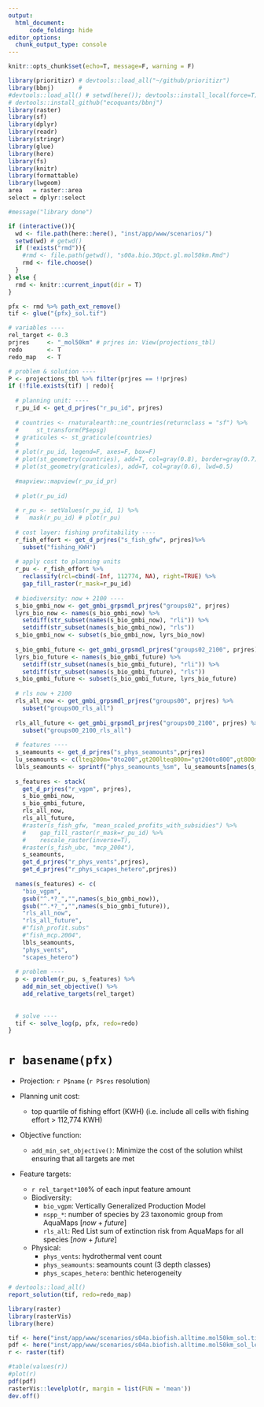 ```yaml
---
output: 
  html_document:
      code_folding: hide
editor_options: 
  chunk_output_type: console
---
```



```r
knitr::opts_chunk$set(echo=T, message=F, warning = F)
```

```r
library(prioritizr) # devtools::load_all("~/github/prioritizr")
library(bbnj)       # 
#devtools::load_all() # setwd(here()); devtools::install_local(force=T) 
# devtools::install_github("ecoquants/bbnj")
library(raster)
library(sf)
library(dplyr)
library(readr)
library(stringr)
library(glue)
library(here)
library(fs)
library(knitr)
library(formattable)
library(lwgeom)
area   = raster::area
select = dplyr::select

#message("library done")

if (interactive()){
  wd <- file.path(here::here(), "inst/app/www/scenarios/")
  setwd(wd) # getwd()
  if (!exists("rmd")){
    #rmd <- file.path(getwd(), "s00a.bio.30pct.gl.mol50km.Rmd")
    rmd <- file.choose()
  }
} else {
  rmd <- knitr::current_input(dir = T)  
}

pfx <- rmd %>% path_ext_remove()
tif <- glue("{pfx}_sol.tif")
```

```r
# variables ----
rel_target <- 0.3
prjres     <- "_mol50km" # prjres in: View(projections_tbl)
redo       <- T
redo_map   <- T

# problem & solution ----
P <- projections_tbl %>% filter(prjres == !!prjres)
if (!file.exists(tif) | redo){
  
  # planning unit: ----
  r_pu_id <- get_d_prjres("r_pu_id", prjres)
  
  # countries <- rnaturalearth::ne_countries(returnclass = "sf") %>%
  #     st_transform(P$epsg)
  # graticules <- st_graticule(countries)
  # 
  # plot(r_pu_id, legend=F, axes=F, box=F)
  # plot(st_geometry(countries), add=T, col=gray(0.8), border=gray(0.7), lwd=0.5)
  # plot(st_geometry(graticules), add=T, col=gray(0.6), lwd=0.5)
  
  #mapview::mapview(r_pu_id_pr)
  
  # plot(r_pu_id)
  
  # r_pu <- setValues(r_pu_id, 1) %>%
  #   mask(r_pu_id) # plot(r_pu)
  
  # cost layer: fishing profitability ----
  r_fish_effort <- get_d_prjres("s_fish_gfw", prjres)%>%
    subset("fishing_KWH")
  
  # apply cost to planning units
  r_pu <- r_fish_effort %>% 
    reclassify(rcl=cbind(-Inf, 112774, NA), right=TRUE) %>% 
    gap_fill_raster(r_mask=r_pu_id)
  
  # biodiversity: now + 2100 ----
  s_bio_gmbi_now <- get_gmbi_grpsmdl_prjres("groups02", prjres)
  lyrs_bio_now <- names(s_bio_gmbi_now) %>% 
    setdiff(str_subset(names(s_bio_gmbi_now), "rli")) %>% 
    setdiff(str_subset(names(s_bio_gmbi_now), "rls"))
  s_bio_gmbi_now <- subset(s_bio_gmbi_now, lyrs_bio_now)
  
  s_bio_gmbi_future <- get_gmbi_grpsmdl_prjres("groups02_2100", prjres)
  lyrs_bio_future <- names(s_bio_gmbi_future) %>% 
    setdiff(str_subset(names(s_bio_gmbi_future), "rli")) %>% 
    setdiff(str_subset(names(s_bio_gmbi_future), "rls"))
  s_bio_gmbi_future <- subset(s_bio_gmbi_future, lyrs_bio_future)
  
  # rls now + 2100
  rls_all_now <- get_gmbi_grpsmdl_prjres("groups00", prjres) %>% 
    subset("groups00_rls_all")
  
  rls_all_future <- get_gmbi_grpsmdl_prjres("groups00_2100", prjres) %>% 
    subset("groups00_2100_rls_all")
  
  # features ----
  s_seamounts <- get_d_prjres("s_phys_seamounts",prjres)
  lu_seamounts <- c(lteq200m="0to200",gt200lteq800m="gt200to800",gt800m="gt800")
  lbls_seamounts <- sprintf("phys_seamounts_%sm", lu_seamounts[names(s_seamounts)])
  
  s_features <- stack(
    get_d_prjres("r_vgpm", prjres),
    s_bio_gmbi_now,
    s_bio_gmbi_future,
    rls_all_now,
    rls_all_future,
    #raster(s_fish_gfw, "mean_scaled_profits_with_subsidies") %>%
    #    gap_fill_raster(r_mask=r_pu_id) %>%
    #    rescale_raster(inverse=T),
    #raster(s_fish_ubc, "mcp_2004"),
    s_seamounts,
    get_d_prjres("r_phys_vents",prjres),
    get_d_prjres("r_phys_scapes_hetero",prjres))
  
  names(s_features) <- c(
    "bio_vgpm",
    gsub("^.*?_","",names(s_bio_gmbi_now)),
    gsub("^.*?_","",names(s_bio_gmbi_future)),
    "rls_all_now",
    "rls_all_future",
    #"fish_profit.subs"
    #"fish_mcp.2004",
    lbls_seamounts,
    "phys_vents",
    "scapes_hetero")
  
  # problem ----
  p <- problem(r_pu, s_features) %>%
    add_min_set_objective() %>% 
    add_relative_targets(rel_target)
  
  
  # solve ----
  tif <- solve_log(p, pfx, redo=redo)
}
```

# `r basename(pfx)`

- Projection: `r P$name` (`r P$res` resolution)

- Planning unit cost:
    - top quartile of fishing effort (KWH) (i.e. include all cells with fishing effort > 112,774 KWH)
    
- Objective function:
    - `add_min_set_objective()`: Minimize the cost of the solution whilst ensuring that all targets are met 

- Feature targets:
    - `r rel_target*100`% of each input feature amount
    - Biodiversity:
        - `bio_vgpm`: Vertically Generalized Production Model
        - `nspp_*`: number of species by 23 taxonomic group from AquaMaps [_now_ + _future_]
        - `rls_all`: Red List sum of extinction risk from AquaMaps for all species [_now_ + _future_]
    - Physical:
        - `phys_vents`: hydrothermal vent count
        - `phys_seamounts`: seamounts count (3 depth classes)
        - `phys_scapes_hetero`: benthic heterogeneity
  

```r
# devtools::load_all()
report_solution(tif, redo=redo_map)
```

```r
library(raster)
library(rasterVis)
library(here)

tif <- here("inst/app/www/scenarios/s04a.biofish.alltime.mol50km_sol.tif")
pdf <- here("inst/app/www/scenarios/s04a.biofish.alltime.mol50km_sol_levelplot.pdf")
r <- raster(tif)

#table(values(r))
#plot(r)
pdf(pdf)
rasterVis::levelplot(r, margin = list(FUN = 'mean'))
dev.off()
```

